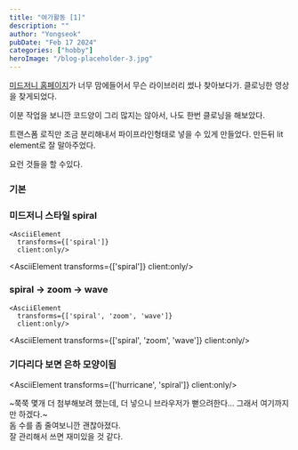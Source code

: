 ```yaml
---
title: "여가활동 [1]"
description: ""
author: "Yongseok"
pubDate: "Feb 17 2024"
categories: ["hobby"]
heroImage: "/blog-placeholder-3.jpg"
---
```






[미드저니 홈페이지](https://www.midjourney.com/home)가 너무 맘에들어서 무슨 라이브러리 썼나 찾아보다가. 클로닝한 영상을 찾게되었다.

<YouTube src="https://youtu.be/YCJgQI71jEE?si=KOp-YtU2n-yCZR8z" />

이분 작업을 보니깐 코드양이 그리 많지는 않아서, 나도 한번 클로닝을 해보았다.

트랜스폼 로직만 조금 분리해내서 파이프라인형태로 넣을 수 있게 만들었다.
만든뒤 lit element로 잘 말아주었다.

요런 것들을 할 수있다.

### 기본

<AsciiElement 
  transforms={[]}
  client:only/>

### 미드저니 스타일 spiral

```tsx
<AsciiElement 
  transforms={['spiral']}
  client:only/>
```

<AsciiElement 
  transforms={['spiral']}
  client:only/>

### spiral -> zoom -> wave

```tsx
<AsciiElement 
  transforms={['spiral', 'zoom', 'wave']}
  client:only/>
```

<AsciiElement 
  transforms={['spiral', 'zoom', 'wave']}
  client:only/>


### 기다리다 보면 은하 모양이됨

<AsciiElement 
  transforms={['hurricane', 'spiral']}
  client:only/>



~쭉쭉 몇개 더 첨부해보려 했는데, 더 넣으니 브라우저가 뻗으려한다... 그래서 여기까지만 하겠다.~ \
돔 수를 좀 줄여보니깐 괜찮아졌다. \
잘 관리해서 쓰면 재미있을 것 같다.

